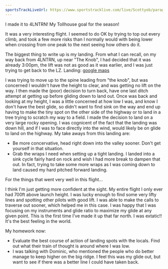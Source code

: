 ```yaml
---
sportsTrackLiveUrl: https://www.sportstracklive.com/live/Scottyob/paragliding/840033?mode=3D
---
```


I made it to 4LNTRN!  My Tollhouse goal for the season!

It was a very interesting flight.  I seemed to do OK by trying to top out every climb, and took a few more risks than I normally would with being lower when crossing from one peak to the next seeing how others do it.

The biggest thing to write up is my landing.  From what I can recall, on my way back from 4LNTRN, up near "The Knob", I had decided that it was already 3:00pm, the lift was not as good as it was earlier, and I was just trying to get back to the LZ.
Landing:  [google maps](https://www.google.com/maps/place/37%C2%B002'27.5%22N+119%C2%B025'13.9%22W/@37.0409671,-119.4211627,313m/data=!3m2!1e3!4b1!4m13!1m8!3m7!1s0x8095b35f75aa1155:0x9ae73821626049cf!2sTollhouse,+CA+93667!3b1!8m2!3d37.0190155!4d-119.3991908!16s%2Fm%2F02wz05b!3m3!8m2!3d37.040966!4d-119.420519?entry=ttu)

I was trying to move up to the spine leading from "the knob", but was concerned I wouldn't have the height to clear, and was getting no lift on the way.   I then made the (poor) decision to turn back, have one last ditch attempt at getting up before gliding down to land out.  Once was back and looking at my height, I was a little concerned at how low I was, and know I don't have the best glide, so didn't want to find sink on the way and end up having to make the tiny spot on the other side of the highway or to land in a tree trying to scratch my way to a field.  I made the decision to land on a very large rocky opening.  I was cognicent of the fact that the landing was down hill, and if I was to face directly into the wind, would likely be on glide to land on the highway.  My take aways from this landing are:
- Be more concervative, head right down into the valley sooner.  Don't get yourself in that situation.
- Grab the wraps I need when setting up a tight landing.  I landed into a sink cycle fairly hard on rock and wish I had more break to dampen that out.  In fact, trying to take some more wraps as I was coming down to land caused my hard pitched forward landing.

For the things that went very well in this flight...

I think I'm just getting more confident at the sight.  My entire flight I only ever had 700ft above launch height.  I was lucky enough to find some very lifty lines and spotting other pilots with good lift.  I was able to make the calls to traverse out sooner, which helped me in this case.  I was happy that I was focusing on my instruments and glide ratio to maximize my glide at any given point.  This is the first time I've made it up that far north.  I was extatic!!  It's the best feeling in the world.

My homework now:
- Evaluate the best course of action of landing spots with the locals.  Find out what their train of thought is around where I was low.
- I was talking with Dominic, who mentioned the people who do better manage to keep higher on the big ridge.  I feel this was my glide out, but want to see if there was a better line I could have taken back.
